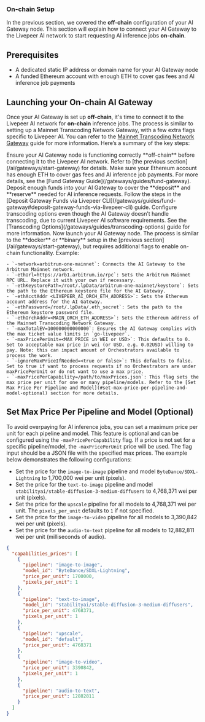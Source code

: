 ### On-chain Setup

In the previous section, we covered the **off-chain** configuration of your AI
Gateway node. This section will explain how to connect your AI Gateway to the
Livepeer AI network to start requesting AI inference jobs **on-chain**.

## Prerequisites

- A dedicated static IP address or domain name for your AI Gateway node
- A funded Ethereum account with enough ETH to cover gas fees and AI inference
  job payments

## Launching your On-chain AI Gateway

Once your AI Gateway is set up **off-chain**, it's time to connect it to the
Livepeer AI network for **on-chain** inference jobs. The process is similar to
setting up a Mainnet Transcoding Network Gateway, with a few extra flags
specific to Livepeer AI. You can refer to the
[Mainnet Transcoding Network Gateway](/gateways/guides/gateway-overview) guide
for more information. Here’s a summary of the key steps:

<Steps>
  <Step title="Verify Off-chain AI Gateway">
    Ensure your AI Gateway node is functioning correctly **off-chain** before connecting it to the Livepeer AI network. Refer to [the previous section](/ai/gateways/start-gateway) for details.
  </Step>
  <Step title="Prepare your Ethereum account">
    Make sure your Ethereum account has enough ETH to cover gas fees and AI inference job payments. For more details, see the [Fund Gateway Guide](/gateways/guides/fund-gateway).
  </Step>
  <Step title="Fund your AI Gateway">
    Deposit enough funds into your AI Gateway to cover the **deposit** and **reserve** needed for AI inference requests. Follow the steps in the [Deposit Gateway Funds via Livepeer CLI](/gateways/guides/fund-gateway#deposit-gateway-funds-via-livepeer-cli) guide.
  </Step>
  <Step title="Configure Transcoding Options">
    Configure transcoding options even though the AI Gateway doesn’t handle transcoding, due to current Livepeer AI software requirements. See the [Transcoding Options](/gateways/guides/transcoding-options) guide for more information.
  </Step>
  <Step title="Launch the AI Gateway">
    Now launch your AI Gateway node. The process is similar to the **docker** or **binary** setup in the [previous section](/ai/gateways/start-gateway), but requires additional flags to enable on-chain functionality. Example:

    - `-network=arbitrum-one-mainnet`: Connects the AI Gateway to the Arbitrum Mainnet network.
    - `-ethUrl=https://arb1.arbitrum.io/rpc`: Sets the Arbitrum Mainnet RPC URL. Replace it with your own if necessary.
    - `-ethKeystorePath=/root/.lpData/arbitrum-one-mainnet/keystore`: Sets the path to the Ethereum keystore file for the AI Gateway.
    - `-ethAcctAddr <LIVEPEER_AI_ORCH_ETH_ADDRESS>`: Sets the Ethereum account address for the AI Gateway.
    - `-ethPassword=/root/.lpData/.eth_secret`: Sets the path to the Ethereum keystore password file.
    - `-ethOrchAddr=<MAIN_ORCH_ETH_ADDRESS>`: Sets the Ethereum address of the Mainnet Transcoding Network Gateway.
    - `-maxTotalEV=100000000000000`: Ensures the AI Gateway complies with the max ticket value limits in `go-livepeer`.
    - `-maxPricePerUnit=<MAX PRICE in WEI or USD>`: This defaults to 0. Set to acceptable max price in wei (or USD, e.g. 0.02USD) willing to pay. Note: this can impact amount of Orchestrators available to process the work.
    - `-ignoreMaxPriceIfNeeded=<true or false>`: This defaults to false. Set to true if want to process requests if no Orchestrators are under maxPricePerUnit or do not want to use a max price.
    - `-maxPricePerCapability=/path/to/maxPrices.json`: This flag sets the max price per unit for one or many pipeline/models. Refer to the [Set Max Price Per Pipeline and Model](#set-max-price-per-pipeline-and-model-optional) section for more details.

  </Step>
</Steps>

## Set Max Price Per Pipeline and Model (Optional)

To avoid overpaying for AI inference jobs, you can set a maximum price per unit
for each pipeline and model. This feature is optional and can be configured
using the `-maxPricePerCapability` flag. If a price is not set for a specific
pipeline/model, the `-maxPricePerUnit` price will be used. The flag input should
be a JSON file with the specified max prices. The example below demonstrates the
following configurations:

- Set the price for the `image-to-image` pipeline and model
  `ByteDance/SDXL-Lightning` to 1,700,000 wei per unit (pixels).
- Set the price for the `text-to-image` pipeline and model
  `stabilityai/stable-diffusion-3-medium-diffusers` to 4,768,371 wei per unit
  (pixels).
- Set the price for the `upscale` pipeline for all models to 4,768,371 wei per
  unit. The `pixels_per_unit` defaults to `1` if not specified.
- Set the price for the `image-to-video` pipeline for all models to 3,390,842
  wei per unit (pixels).
- Set the price for the `audio-to-text` pipeline for all models to 12,882,811
  wei per unit (milliseconds of audio).

```json
{
  "capabilities_prices": [
    {
      "pipeline": "image-to-image",
      "model_id": "ByteDance/SDXL-Lightning",
      "price_per_unit": 1700000,
      "pixels_per_unit": 1
    },
    {
      "pipeline": "text-to-image",
      "model_id": "stabilityai/stable-diffusion-3-medium-diffusers",
      "price_per_unit": 4768371,
      "pixels_per_unit": 1
    },
    {
      "pipeline": "upscale",
      "model_id": "default",
      "price_per_unit": 4768371
    },
    {
      "pipeline": "image-to-video",
      "price_per_unit": 3390842,
      "pixels_per_unit": 1
    },
    {
      "pipeline": "audio-to-text",
      "price_per_unit": 12882811
    }
  ]
}
```
